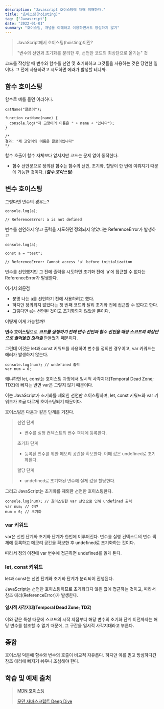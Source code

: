 ```yaml
---
description: "Javascript 호이스팅에 대해 이해하자."
title: "호이스팅(hoisting)"
tag: ["Javascript"]
date: "2022-01-01"
summary: "호이스팅, 개념을 이해하고 이용하면서도 방심하지 않기"
---
```


> JavaScript에서 호이스팅(hoisting)이란?
>
> "변수의 선언과 초기화를 분리한 후, 선언만 코드의 최상단으로 옮기는" 것

코드를 작성할 때 변수와 함수를 선언 및 초기화하고 그것들을 사용하는 것은 당연한 일이다. 그 전에 사용하려고 시도하면 에러가 발생할 테니까.

## 함수 호이스팅

함수로 예를 들면 이러하다.

```
catName("클로이");

function catName(name) {
  console.log("제 고양이의 이름은 " + name + "입니다");
}

/*
결과: "제 고양이의 이름은 클로이입니다"
*/
```

함수 호출이 함수 자체보다 앞서지만 코드는 문제 없이 동작한다.

- 함수 선언문으로 정의된 함수는 함수의 선언, 초기화, 할당이 한 번에 이뤄지기 때문에 가능한 것이다. (**_함수 호이스팅_**)

## 변수 호이스팅

그렇다면 변수의 경우는?

```
console.log(a);

// ReferenceError: a is not defined
```

변수를 선언하지 않고 출력을 시도하면
정의되지 않았다는 ReferenceError가 발생하고

```
console.log(a);

const a = "test";

// ReferenceError: Cannot access 'a' before initialization
```

변수를 선언했지만 그 전에 출력을 시도하면
초기화 전에 'a'에 접근할 수 없다는 ReferenceError가 발생한다.

여기서 의문점

- 분명 나는 a를 선언하기 전에 사용하려고 했다.
- 하지만 정의되지 않았다는 첫 번째 코드와 달리 초기화 전에 접근할 수 없다고 한다.
- 그렇다면 a는 선언된 것이고 초기화되지 않았을 뿐이다.

어떻게 이게 가능할까?

**변수 호이스팅**으로 **_코드를 실행하기 전에 변수 선언과 함수 선언을 해당 스코프의 최상단으로 끌어올린 것처럼_** 만들었기 때문이다.

그런데 이것은 let과 const 키워드를 사용하여 변수를 정의한 경우이고, var 키워드는 에러가 발생하지 않는다.

```
console.log(num); // undefined 출력
var num = 6;
```

왜냐하면 let, const는 호이스팅 과정에서 일시적 사각지대(Temporal Dead Zone; TDZ)에 빠지는 반면 var은 그렇지 않기 때문이다.

이는 JavaScript가 초기화를 제외한 선언만 호이스팅하며, let, const 키워드와 var 키워드가 조금 다르게 호이스팅되기 때문이다.

호이스팅은 다음과 같은 단계를 거친다.

> 선언 단계
>
> - 변수를 실행 컨텍스트의 변수 객체에 등록한다.
>
> 초기화 단계
>
> - 등록된 변수를 위한 메모리 공간을 확보한다. 이때 값은 undefined로 초기화된다.
>
> 할당 단계
>
> - undefined로 초기화된 변수에 실제 값을 할당한다.

그리고 JavaScript는 초기화를 제외한 선언만 호이스팅한다.

```
console.log(num); // 호이스팅한 var 선언으로 인해 undefined 출력
var num; // 선언
num = 6; // 초기화
```

### var 키워드

var은 선언 단계와 초기화 단계가 한번에 이루어진다. 변수를 실행 컨텍스트의 변수 객체에 등록하고 메모리 공간을 확보한 후 undefined로 초기화하는 것이다.

따라서 정의 이전에 var 변수에 접근하면 undefined를 읽게 된다.

### let, const 키워드

let과 const는 선언 단계와 초기화 단계가 분리되어 진행된다.

JavaScript는 선언만 호이스팅하므로 초기화되지 않은 값에 접근하는 것이고, 따라서 참조 에러(ReferenceError)가 발생한다.

#### 일시적 사각지대(Temporal Dead Zone; TDZ)

이와 같은 특성 때문에 스코프의 시작 지점부터 해당 변수의 초기화 단계 이전까지는 해당 변수를 참조할 수 없기 때문에, 그 구간을 일시적 사각지대라고 부른다.

## 종합

호이스팅 덕분에 함수와 변수의 호출이 비교적 자유롭다.
하지만 이를 믿고 방심하다간 참조 에러에 빠지기 쉬우니 조심해야 한다.

## 학습 및 예제 출처

> [MDN 호이스팅](https://developer.mozilla.org/ko/docs/Glossary/Hoisting)
>
> [모던 자바스크립트 Deep Dive](https://poiemaweb.com/es6-block-scope)
